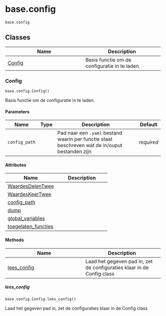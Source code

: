 # base.config { #toolbox_continu_inzicht.base.config }

`base.config`



## Classes

| Name | Description |
| --- | --- |
| [Config](#toolbox_continu_inzicht.base.config.Config) | Basis functie om de configuratie in te laden. |

### Config { #toolbox_continu_inzicht.base.config.Config }

`base.config.Config()`

Basis functie om de configuratie in te laden.

#### Parameters

| Name          | Type   | Description                                                                                      | Default    |
|---------------|--------|--------------------------------------------------------------------------------------------------|------------|
| `config_path` |        | Pad naar een  `.yaml` bestand waarin per functie staat beschreven wat de in/ouput bestanden zijn | _required_ |

#### Attributes

| Name | Description |
| --- | --- |
| [WaardesDelenTwee](#toolbox_continu_inzicht.base.config.Config.WaardesDelenTwee) |  |
| [WaardesKeerTwee](#toolbox_continu_inzicht.base.config.Config.WaardesKeerTwee) |  |
| [config_path](#toolbox_continu_inzicht.base.config.Config.config_path) |  |
| [dump](#toolbox_continu_inzicht.base.config.Config.dump) |  |
| [global_variables](#toolbox_continu_inzicht.base.config.Config.global_variables) |  |
| [toegelaten_functies](#toolbox_continu_inzicht.base.config.Config.toegelaten_functies) |  |

#### Methods

| Name | Description |
| --- | --- |
| [lees_config](#toolbox_continu_inzicht.base.config.Config.lees_config) | Laad het gegeven pad in, zet de configuraties klaar in de Config class |

##### lees_config { #toolbox_continu_inzicht.base.config.Config.lees_config }

`base.config.Config.lees_config()`

Laad het gegeven pad in, zet de configuraties klaar in de Config class